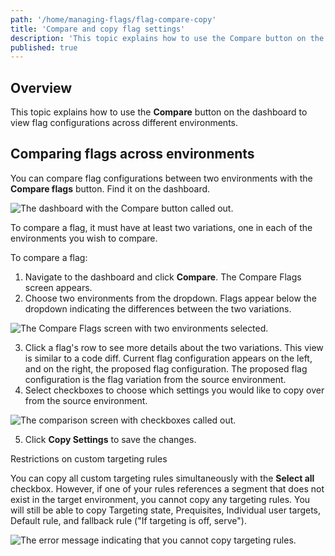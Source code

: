 ```yaml
---
path: '/home/managing-flags/flag-compare-copy'
title: 'Compare and copy flag settings'
description: 'This topic explains how to use the Compare button on the dashboard to view flag configurations across different environments.'
published: true
---
```


## Overview

This topic explains how to use the **Compare** button on the dashboard to view flag configurations across different environments.

## Comparing flags across environments

You can compare flag configurations between two environments with the **Compare flags** button. Find it on the dashboard.

![The dashboard with the Compare button called out.](../../images/flag-compare-callout-old.png) 


To compare a flag, it must have at least two variations, one in each of the environments you wish to compare.

To compare a flag:

1. Navigate to the dashboard and click **Compare**. The Compare Flags screen appears.
2. Choose two environments from the dropdown. Flags appear below the dropdown indicating the differences between the two variations.

![The Compare Flags screen with two environments selected.](../../images/flag-comparing-two-environments-old.png) 


3. Click a flag's row to see more details about the two variations. This view is similar to a code diff. Current flag configuration appears on the left, and on the right, the proposed flag configuration. The proposed flag configuration is the flag variation from the source environment.
4. Select checkboxes to choose which settings you would like to copy over from the source environment.

![The comparison screen with checkboxes called out.](../../images/flag-copy-options-callout.png) 


5. Click **Copy Settings** to save the changes.

<Callout intent="alert">
  <CalloutTitle>Restrictions on custom targeting rules</CalloutTitle>
  <CalloutDescription>

You can copy all custom targeting rules simultaneously with the **Select all** checkbox. However, if one of your
rules references a segment that does not exist in the target environment, you cannot copy any targeting rules. You
will still be able to copy Targeting state, Prequisites, Individual user targets, Default rule, and fallback rule
("If targeting is off, serve").

  </CalloutDescription>
</Callout> 

![The error message indicating that you cannot copy targeting rules.](../../images/flag-copy-error.png) 

